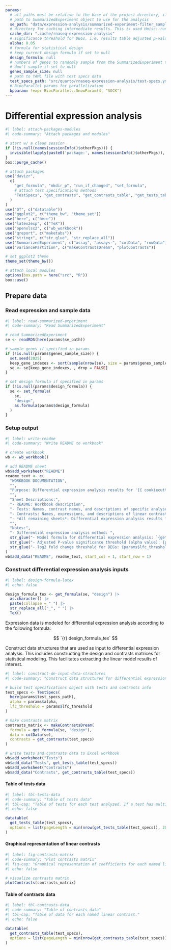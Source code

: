 ```yaml
---
params:
  # all paths must be relative to the base of the project directory, i.e. where .Rproj file is
  # path to SummarizedExperiment object to use for the analysis
  se_path: "data/expression-analysis/summarized-experiment-filter_samples_genes.rds"
  # directory for caching intermediate results. This is used Hmisc::runifChanged to speed up analysis
  cache_dir: ".cache/rnaseq-expression-analysis"
  # significance threshold for DEGs, i.e. results table adjusted p-values
  alpha: 0.05
  # formula for statistical design
  # keep current design formula if set to null
  design_formula: null
  # numbers of genes to randomly sample from the SummarizedExperiment to speed up analysis
  # don't sample if set to null
  genes_sample_size: null
  # path to YAML file with test specs data
  test_specs_path: "src/quarto/rnaseq-expression-analysis/test-specs.yml"
  # BiocParallel params for parallelization
  bpparam: !expr BiocParallel::SnowParam(4, "SOCK")
---
```


# Differential expression analysis {.unnumbered}

```r
#| label: attach-packages-modules
#| code-summary: "Attach packages and modules"

# start w/ a clean session
if (!is.null(names(sessionInfo()$otherPkgs))) {
  invisible(lapply(paste0('package:', names(sessionInfo()$otherPkgs)), detach, character.only = TRUE, unload = TRUE))
}
box::purge_cache()

# attach packages
use("davizr",
  c(
    "get_formula", "mkdir_p", "run_if_changed", "set_formula",
    # attach test specifications methods
    "TestSpecs", "get_contrasts", "get_contrasts_table", "get_tests_table"
  )
)
use("DT", c("datatable"))
use("ggplot2", c("theme_bw", "theme_set"))
use("here", c("here"))
use("latex2exp", c("TeX"))
use("openxlsx2", c("wb_workbook"))
use("qreport", c("maketabs"))
use("stringr", c("str_glue", "str_replace_all"))
use("SummarizedExperiment", c("assay", "assay<-", "colData", "rowData"))
use("variancePartition", c("makeContrastsDream", "plotContrasts"))

# set ggplot2 theme
theme_set(theme_bw())

# attach local modules
options(box.path = here("src", "R"))
box::use()
```


## Prepare data

### Read expression and sample data

```r
#| label: read-summarized-experiment
#| code-summary: "Read SummarizedExperiment"

# read SummarizedExperiment
se <- readRDS(here(params$se_path))

# sample genes if specified in params
if (!is.null(params$genes_sample_size)) {
  set.seed(2025)
  keep_gene_indexes <- sort(sample(nrow(se), size = params$genes_sample_size, replace = FALSE))
  se <- se[keep_gene_indexes, , drop = FALSE]
}

# set design formula if specified in params
if (!is.null(params$design_formula)) {
  se <- set_formula(
    se,
    "design",
    as.formula(params$design_formula)
  )
}
```


### Setup output

```r
#| label: write-readme
#| code-summary: "Write README to workbook"

# create workbook
wb <- wb_workbook()

# add README sheet
wb$add_worksheet("README")
readme_text <- c(
  "WORKBOOK DOCUMENTATION",
  "",
  "Purpose: Differential expression analysis results for '{{ cookiecutter.project_slug }}'.",
  "",
  "Sheet Descriptions:",
  "- README: Workbook description",
  "- Tests: Names, contrast names, and descriptions of specific analyses performed",
  "- Contrasts: Names, expressions, and descriptions of linear contrasts used to generate results",
  "- *All remaining sheets*: Differential expression analysis results for all tests. Sheet names will correspond to test names listed in 'Tests' sheet but may be truncated.",
  "",
  "Notes:",
  "- Differential expression analysis method: ",
  str_glue("- Model formula for differential expression analysis: `{get_formula(se, 'design') |> as.character() |> paste(sep = ' ', collapse = ' ')}`"),
  str_glue("- Adjusted P-value significance threshold (alpha value): {params$alpha}"),
  str_glue("- log2 fold change threshold for DEGs: {params$lfc_threshold}")
)
wb$add_data("README", readme_text, start_col = 1, start_row = 1)
```


### Construct differential expression analysis inputs

```r
#| label: design-formula-latex
#| echo: false

design_formula_tex <- get_formula(se, "design") |> 
  as.character() |> 
  paste(collapse = " ") |> 
  str_replace_all("_", " ") |> 
  TeX()
```


Expression data is modeled for differential expression analysis according to the following formula:

$$ `{r} design_formula_tex` $$


Construct data structures that are used as input to differential expression analysis.
This includes constructing the design and contrasts matrices for statistical modeling.
This facilitates extracting the linear model results of interest.

```r
#| label: construct-de-input-data-structures
#| code-summary: "Construct data structures for differential expression analysis input"

# build test specifications object with tests and contrasts info
test_specs <- TestSpecs(
  here(params$test_specs_path),
  alpha = params$alpha,
  lfc_threshold = params$lfc_threshold
)

# make contrasts matrix
contrasts_matrix <- makeContrastsDream(
  formula = get_formula(se, "design"),
  data = colData(se),
  contrasts = get_contrasts(test_specs)
)

# write tests and contrasts data to Excel workbook
wb$add_worksheet("Tests")
wb$add_data("Tests", get_tests_table(test_specs))
wb$add_worksheet("Contrasts")
wb$add_data("Contrasts", get_contrasts_table(test_specs))
```


::: {.panel-tabset}

#### Table of tests data

```r
#| label: tbl-tests-data
#| code-summary: "Table of tests data"
#| tbl-cap: "Table of tests for each test analyzed. If a test has multiple contrast names, the names are separated by a pipe ('|')."
#| echo: false

datatable(
  get_tests_table(test_specs),
  options = list(pageLength = min(nrow(get_tests_table(test_specs)), 20))
)
```


#### Graphical representation of linear contrasts

```r
#| label: fig-contrasts-matrix
#| code-summary: "Plot contrasts matrix"
#| fig-cap: "Graphical representation of coefficients for each named linear contrast."
#| echo: false

# visualize contrasts matrix
plotContrasts(contrasts_matrix)
```


#### Table of contrasts data

```r
#| label: tbl-contrasts-data
#| code-summary: "Table of contrasts data"
#| tbl-cap: "Table of data for each named linear contrast."
#| echo: false

datatable(
  get_contrasts_table(test_specs),
  options = list(pageLength = min(nrow(get_contrasts_table(test_specs)), 20))
)
```


:::

